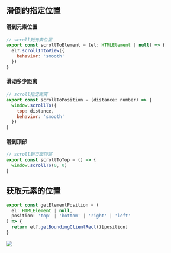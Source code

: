 ## 滑倒的指定位置

#### 滑到元素位置

```jsx
// scroll到元素位置
export const scrollToElement = (el: HTMLElement | null) => {
  el?.scrollIntoView({
    behavior: 'smooth'
  })
}
```

#### 滑动多少距离

```js
// scroll指定距离
export const scrollToPosition = (distance: number) => {
  window.scrollTo({
    top: distance,
    behavior: 'smooth'
  })
}
```

#### 滑到顶部

```js
// scroll到页面顶部
export const scrollToTop = () => {
  window.scrollTo(0, 0)
}
```

## 获取元素的位置

```jsx
export const getElementPosition = (
  el: HTMLElement | null,
  position: 'top' | 'bottom' | 'right' | 'left'
) => {
  return el?.getBoundingClientRect()[position]
}
```

![](./atag.jpg)
